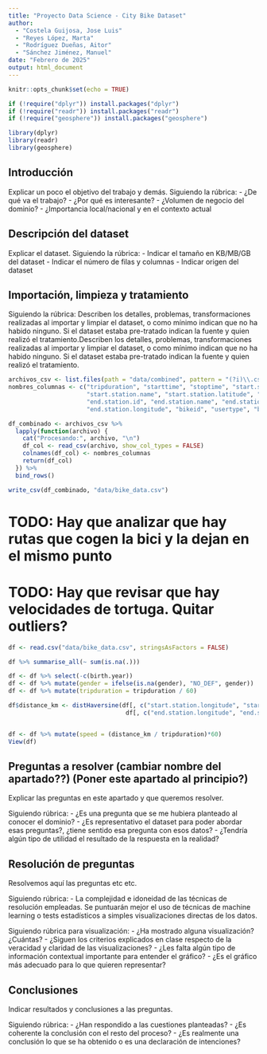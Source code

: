 ```yaml
---
title: "Proyecto Data Science - City Bike Dataset"
author: 
  - "Costela Guijosa, Jose Luis"
  - "Reyes López, Marta"
  - "Rodríguez Dueñas, Aitor"
  - "Sánchez Jiménez, Manuel"
date: "Febrero de 2025"
output: html_document
---
```


```r
knitr::opts_chunk$set(echo = TRUE)

if (!require("dplyr")) install.packages("dplyr")
if (!require("readr")) install.packages("readr")
if (!require("geosphere")) install.packages("geosphere")

library(dplyr)
library(readr)
library(geosphere)
```

## Introducción

Explicar un poco el objetivo del trabajo y demás. Siguiendo la rúbrica: - ¿De qué va el trabajo? - ¿Por qué es interesante? - ¿Volumen de negocio del dominio? - ¿Importancia local/nacional y en el contexto actual

## Descripción del dataset

Explicar el dataset. Siguiendo la rúbrica: - Indicar el tamaño en KB/MB/GB del dataset - Indicar el número de filas y columnas - Indicar origen del dataset

## Importación, limpieza y tratamiento

Siguiendo la rúbrica: Describen los detalles, problemas, transformaciones realizadas al importar y limpiar el dataset, o como mínimo indican que no ha habido ninguno. Si el dataset estaba pre-tratado indican la fuente y quien realizó el tratamiento.Describen los detalles, problemas, transformaciones realizadas al importar y limpiar el dataset, o como mínimo indican que no ha habido ninguno. Si el dataset estaba pre-tratado indican la fuente y quien realizó el tratamiento.
```r
archivos_csv <- list.files(path = "data/combined", pattern = "(?i)\\.csv$", full.names = TRUE)
nombres_columnas <- c("tripduration", "starttime", "stoptime", "start.station.id",
                      "start.station.name", "start.station.latitude", "start.station.longitude",
                      "end.station.id", "end.station.name", "end.station.latitude", 
                      "end.station.longitude", "bikeid", "usertype", "birth.year", "gender")

df_combinado <- archivos_csv %>%
  lapply(function(archivo) {
    cat("Procesando:", archivo, "\n")
    df_col <- read_csv(archivo, show_col_types = FALSE)
    colnames(df_col) <- nombres_columnas
    return(df_col)
  }) %>%
  bind_rows()

write_csv(df_combinado, "data/bike_data.csv")
```
# TODO: Hay que analizar que hay rutas que cogen la bici y la dejan en el mismo punto
# TODO: Hay que revisar que hay velocidades de tortuga. Quitar outliers?


```r

df <- read.csv("data/bike_data.csv", stringsAsFactors = FALSE)

df %>% summarise_all(~ sum(is.na(.)))

df <- df %>% select(-c(birth.year))
df <- df %>% mutate(gender = ifelse(is.na(gender), "NO_DEF", gender))
df <- df %>% mutate(tripduration = tripduration / 60)

df$distance_km <- distHaversine(df[, c("start.station.longitude", "start.station.latitude")], 
                                 df[, c("end.station.longitude", "end.station.latitude")]) / 1000


df <- df %>% mutate(speed = (distance_km / tripduration)*60)
View(df)
```

## Preguntas a resolver (cambiar nombre del apartado??) (Poner este apartado al principio?)

Explicar las preguntas en este apartado y que queremos resolver.

Siguiendo rúbrica: - ¿Es una pregunta que se me hubiera planteado al conocer el dominio? - ¿Es representativo el dataset para poder abordar esas preguntas?, ¿tiene sentido esa pregunta con esos datos? - ¿Tendría algún tipo de utilidad el resultado de la respuesta en la realidad?

## Resolución de preguntas

Resolvemos aquí las preguntas etc etc.

Siguiendo rúbrica: - La complejidad e idoneidad de las técnicas de resolución empleadas. Se puntuarán mejor el uso de técnicas de machine learning o tests estadísticos a simples visualizaciones directas de los datos.

Siguiendo rúbrica para visualización: - ¿Ha mostrado alguna visualización? ¿Cuántas? - ¿Siguen los criterios explicados en clase respecto de la veracidad y claridad de las visualizaciones? - ¿Les falta algún tipo de información contextual importante para entender el gráfico? - ¿Es el gráfico más adecuado para lo que quieren representar?

## Conclusiones

Indicar resultados y conclusiones a las preguntas.

Siguiendo rúbrica: - ¿Han respondido a las cuestiones planteadas? - ¿Es coherente la conclusión con el resto del proceso? - ¿Es realmente una conclusión lo que se ha obtenido o es una declaración de intenciones?
